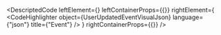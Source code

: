 
<DescriptedCode
  leftElement={<UserUpdatedEventDesc />}
  leftContainerProps={{}}
  rightElement={
    <CodeHighlighter
      object={UserUpdatedEventVisualJson}
      language={"json"}
      title={"Event"}
    />
  }
  rightContainerProps={{}}
/>
